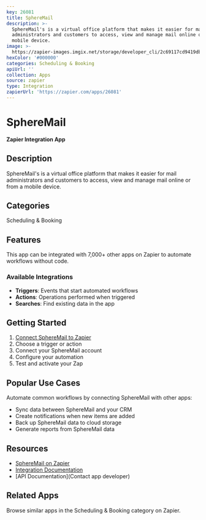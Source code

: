 ```yaml
---
key: 26081
title: SphereMail
description: >-
  SphereMail's is a virtual office platform that makes it easier for mail
  administrators and customers to access, view and manage mail online or from a
  mobile device.
image: >-
  https://zapier-images.imgix.net/storage/developer_cli/2c69117cd9419dbc488821d9724e2602.png?auto=format%2Ccompress&ixlib=python-3.0.0&q=50
hexColor: '#000000'
categories: Scheduling & Booking
apiUrl: ''
collection: Apps
source: zapier
type: Integration
zapierUrl: 'https://zapier.com/apps/26081'
---
```

# SphereMail

**Zapier Integration App**

## Description

SphereMail's is a virtual office platform that makes it easier for mail administrators and customers to access, view and manage mail online or from a mobile device.

## Categories

Scheduling & Booking

## Features

This app can be integrated with 7,000+ other apps on Zapier to automate workflows without code.

### Available Integrations

- **Triggers**: Events that start automated workflows
- **Actions**: Operations performed when triggered
- **Searches**: Find existing data in the app

## Getting Started

1. [Connect SphereMail to Zapier](https://zapier.com/apps/26081)
2. Choose a trigger or action
3. Connect your SphereMail account
4. Configure your automation
5. Test and activate your Zap

## Popular Use Cases

Automate common workflows by connecting SphereMail with other apps:

- Sync data between SphereMail and your CRM
- Create notifications when new items are added
- Back up SphereMail data to cloud storage
- Generate reports from SphereMail data

## Resources

- [SphereMail on Zapier](https://zapier.com/apps/26081)
- [Integration Documentation](https://zapier.com/apps/26081/integrations)
- [API Documentation](Contact app developer)

## Related Apps

Browse similar apps in the Scheduling & Booking category on Zapier.
